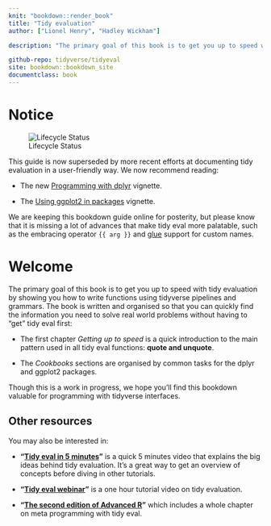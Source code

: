 ```yaml
---
knit: "bookdown::render_book"
title: "Tidy evaluation"
author: ["Lionel Henry", "Hadley Wickham"]

description: "The primary goal of this book is to get you up to speed with tidy evaluation and how to write functions around tidyverse pipelines and grammars."

github-repo: tidyverse/tidyeval
site: bookdown::bookdown_site
documentclass: book
---
```


# Notice {-}

![Lifecycle Status](https://img.shields.io/badge/lifecycle-superseded-orange.svg)

This guide is now superseded by more recent efforts at documenting tidy evaluation in a user-friendly way. We now recommend reading:

- The new [Programming with dplyr](https://dplyr.tidyverse.org/articles/programming.html) vignette.

- The [Using ggplot2 in packages](https://ggplot2.tidyverse.org/articles/ggplot2-in-packages.html) vignette.

We are keeping this bookdown guide online for posterity, but please know that it is missing a lot of advances that make tidy eval more palatable, such as the embracing operator `{{ arg }}` and [glue](https://glue.tidyverse.org/) support for custom names.


# Welcome {-}

The primary goal of this book is to get you up to speed with tidy evaluation by showing you how to write functions using tidyverse pipelines and grammars. The book is written and organised so that you can quickly find the information you need to solve real world problems without having to "get" tidy eval first:

* The first chapter *Getting up to speed* is a quick introduction to the main pattern used in all tidy eval functions: **quote and unquote**.

* The *Cookbooks* sections are organised by common tasks for the dplyr and ggplot2 packages.

Though this is a work in progress, we hope you'll find this bookdown valuable for programming with tidyverse interfaces.


## Other resources {-}

You may also be interested in:

* __"[Tidy eval in 5 minutes](https://www.youtube.com/watch?v=nERXS3ssntw)"__ is a quick 5 minutes video that explains the big ideas behind tidy evaluation. It's a great way to get an overview of concepts before diving in other tutorials.

* __"[Tidy eval webinar](https://resources.rstudio.com/webinars/tidyeval)"__ is a one hour tutorial video on tidy evaluation.

* __"[The second edition of Advanced R](http://adv-r.hadley.nz/)"__ which includes a whole chapter on meta programming with tidy eval.
